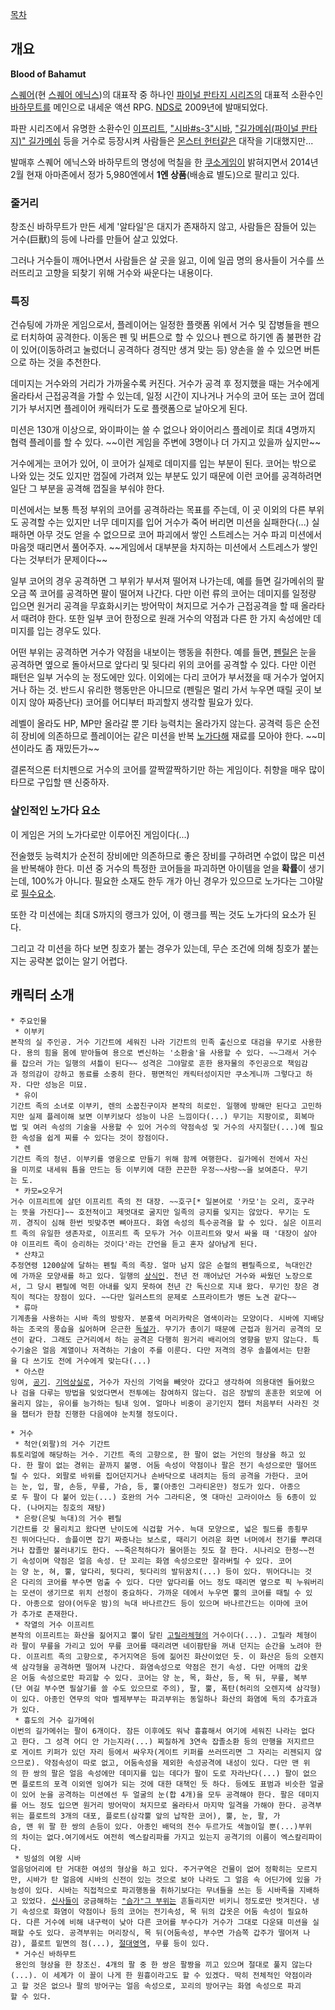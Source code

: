 [[목차]]
== 개요 ==
'''Blood of Bahamut'''

[[스퀘어]](현 [[스퀘어 에닉스]])의 대표작 중 하나인 [[파이널 판타지 시리즈]]의 대표적 소환수인 [[바하무트]]를 메인으로 내세운 액션 RPG. [[NDS]]로 2009년에 발매되었다.

파판 시리즈에서 유명한 소환수인 [[이프리트]], [["시바#s-3"시바]], [["길가메쉬(파이널 판타지)" 길가메쉬]] 등을 거수로 등장시켜 사람들은 [[몬스터 헌터]]같은 대작을 기대했지만...

발매후 스퀘어 에닉스와 바하무트의 명성에 먹칠을 한 [[쿠소게]]임이 밝혀지면서 2014년 2월 현재 아마존에서 정가 5,980엔에서 '''1엔 상품'''(배송료 별도)으로 팔리고 있다.

=== 줄거리 ===
창조신 바하무트가 만든 세계 '알타일'은 대지가 존재하지 않고, 사람들은 잠들어 있는 거수(巨獸)의 등에 나라를 만들어 살고 있었다.

그러나 거수들이 깨어나면서 사람들은 살 곳을 잃고, 이에 일곱 명의 용사들이 거수를 쓰러뜨리고 고향을 되찾기 위해 거수와 싸운다는 내용이다.

=== 특징 ===

건슈팅에 가까운 게임으로서, 플레이어는 일정한 플랫폼 위에서 거수 및 잡병들을 펜으로 터치하여 공격한다. 이동은 펜 및 버튼으로 할 수 있으나 펜으로 하기엔 좀 불편한 감이 있어(이동하려고 눌렀더니 공격하다 경직만 생겨 맞는 등) 양손을 쓸 수 있으면 버튼으로 하는 것을 추천한다.

데미지는 거수와의 거리가 가까울수록 커진다. 거수가 공격 후 정지했을 때는 거수에게 올라타서 근접공격을 가할 수 있는데, 일정 시간이 지나거나 거수의 코어 또는 코어 껍데기가 부서지면 플레이어 캐릭터가 도로 플랫폼으로 날아오게 된다.

미션은 130개 이상으로, 와이파이는 쓸 수 없으나 와이어리스 플레이로 최대 4명까지 협력 플레이를 할 수 있다. ~~이런 게임을 주변에 3명이나 더 가지고 있을까 싶지만~~

거수에게는 코어가 있어, 이 코어가 실제로 데미지를 입는 부분이 된다. 코어는 밖으로 나와 있는 것도 있지만 껍질에 가려져 있는 부분도 있기 때문에 이런 코어를 공격하려면 일단 그 부분을 공격해 껍질을 부숴야 한다.

미션에서는 보통 특정 부위의 코어를 공격하라는 목표를 주는데, 이 곳 이외의 다른 부위도 공격할 수는 있지만 너무 데미지를 입어 거수가 죽어 버리면 미션을 실패한다(...) 실패하면 아무 것도 얻을 수 없으므로 코어 파괴에서 쌓인 스트레스는 거수 파괴 미션에서 마음껏 때리면서 풀어주자. ~~게임에서 대부분을 차지하는 미션에서 스트레스가 쌓인다는 것부터가 문제이다~~

일부 코어의 경우 공격하면 그 부위가 부서져 떨어져 나가는데, 예를 들면 길가메쉬의 팔오금 쪽 코어를 공격하면 팔이 떨어져 나간다. 다만 이런 류의 코어는 데미지를 일정량 입으면 원거리 공격을 무효화시키는 방어막이 쳐지므로 거수가 근접공격을 할 때 올라타서 때려야 한다. 또한 일부 코어 한정으로 원래 거수의 약점과 다른 한 가지 속성에만 데미지를 입는 경우도 있다.

어떤 부위는 공격하면 거수가 약점을 내보이는 행동을 취한다. 예를 들면, [[펜릴]]은 눈을 공격하면 옆으로 돌아서므로 앞다리 및 뒷다리 위의 코어를 공격할 수 있다. 다만 이런 패턴은 일부 거수의 눈 정도에만 있다. 이외에는 다리 코어가 부서졌을 때 거수가 엎어지거나 하는 것. 반드시 유리한 행동만은 아니므로 (펜릴은 멀리 가서 누우면 때릴 곳이 보이지 않아 짜증난다) 코어를 어디부터 파괴할지 생각할 필요가 있다.

레벨이 올라도 HP, MP만 올라갈 뿐 기타 능력치는 올라가지 않는다. 공격력 등은 순전히 장비에 의존하므로 플레이어는 같은 미션을 반복 [[노가다]]해 재료를 모아야 한다. ~~미션이라도 좀 재밌든가~~

결론적으론 터치펜으로 거수의 코어를 깔짝깔짝하기만 하는 게임이다. 취향을 매우 많이 타므로 구입할 땐 신중하자.

=== 살인적인 노가다 요소 === 
이 게임은 거의 노가다로만 이루어진 게임이다(...)

전술했듯 능력치가 순전히 장비에만 의존하므로 좋은 장비를 구하려면 수없이 많은 미션을 반복해야 한다. 미션 중 거수의 특정한 코어들을 파괴하면 아이템을 얻을 '''확률'''이 생기는데, 100%가 아니다. 필요한 소재도 한두 개가 아닌 경우가 있으므로 노가다는 그야말로 [[필수요소]].

또한 각 미션에는 최대 S까지의 랭크가 있어, 이 랭크를 찍는 것도 노가다의 요소가 된다.

그리고 각 미션을 하다 보면 칭호가 붙는 경우가 있는데, 무슨 조건에 의해 칭호가 붙는지는 공략본 없이는 알기 어렵다. 

== 캐릭터 소개 ==
 * 주요인물
  * 이부키
 본작의 실 주인공. 거수 기간트에 세워진 나라 기간트의 민족 출신으로 대검을 무기로 사용한다. 용의 힘을 몸에 받아들여 용으로 변신하는 '소환술'을 사용할 수 있다. ~~그래서 거수를 잡으러 가는 일행의 셔틀이 된다~~ 성격은 그야말로 흔한 용자물의 주인공으로 책임감과 정의감이 강하고 동료를 소중히 한다. 평면적인 캐릭터성이지만 쿠소게니까 그렇다고 하자. 다만 성능은 미묘.
  * 유이
 기간트 족의 소녀로 이부키, 렌의 소꿉친구이자 본작의 히로인. 일행에 방해만 된다고 고민하지만 실제 플레이해 보면 이부키보다 성능이 나은 느낌이다(...) 무기는 지팡이로, 회복마법 및 여러 속성의 기술을 사용할 수 있어 거수의 약점속성 및 거수의 사지절단(...)에 필요한 속성을 쉽게 찌를 수 있다는 것이 장점이다.
  * 렌
 기간트 족의 청년. 이부키를 영웅으로 만들기 위해 함께 여행한다. 길가메쉬 전에서 자신을 미끼로 내세워 틈을 만드는 등 이부키에 대한 끈끈한 우정~~사랑~~을 보여준다. 무기는 도. 
  * 카모=오우거
 거수 이프리트에 살던 이프리트 족의 전 대장. ~~호구[* 일본어로 '카모'는 오리, 호구라는 뜻을 가진다]~~ 호전적이고 제멋대로 굴지만 일족의 긍지를 잊지는 않았다. 무기는 도끼. 경직이 심해 한번 빗맞추면 뼈아프다. 화염 속성의 특수공격을 할 수 있다. 실은 이프리트 족의 유일한 생존자로, 이프리트 족 모두가 거수 이프리트와 맞서 싸울 때 '대장이 살아야 이프리트 족이 승리하는 것이다'라는 간언을 듣고 혼자 살아남게 된다.
  * 산챠고
 추정연령 1200살에 달하는 펜릴 족의 족장. 얼마 남지 않은 순혈의 펜릴족으로, 늑대인간에 가까운 모양새를 하고 있다. 일행의 [[상식인]]. 천년 전 깨어났던 거수와 싸웠던 노장으로서, 그 당시 펜릴에 먹힌 아내를 잊지 못하여 천년 간 독신으로 지내 왔다. 무기인 창은 경직이 적다는 장점이 있다. ~~다만 일러스트의 문제로 스프라이트가 병든 노견 같다~~
  * 류마
 기계총을 사용하는 시바 족의 방랑자. 분홍색 머리카락은 염색이라는 모양이다. 시바에 지배당하는 조국의 풍습을 싫어하며 은근한 [[독설가]]. 무기가 총이기 때문에 근접과 원거리 공격의 모션이 같다. 그래도 근거리에서 하는 공격은 다행히 원거리 배리어의 영향을 받지 않는다. 특수기술은 얼음 계열이나 저격하는 기술이 주를 이룬다. 다만 저격의 경우 솔플에서는 탄환을 다 쓰기도 전에 거수에게 맞는다(...)
  * 아스란
 잉여, [[공기]]. [[기억상실]]로, 거수가 자신의 기억을 빼앗아 갔다고 생각하여 의용대엔 들어왔으나 검을 다루는 방법을 잊었다면서 전투에는 참여하지 않는다. 검은 장발의 훈훈한 외모에 어울리지 않는, 유이를 능가하는 팀내 잉여. 얼마나 비중이 공기인지 챕터 처음부터 사라진 것을 챕터가 한참 진행한 다음에야 눈치챌 정도이다.

 * 거수
  * 척안(외팔)의 거수 기간트
 튜토리얼에 해당하는 거수. 기간트 족의 고향으로, 한 팔이 없는 거인의 형상을 하고 있다. 한 팔이 없는 경위는 끝까지 불명. 어둠 속성이 약점이나 팔은 전기 속성으로만 떨어뜨릴 수 있다. 외팔로 바위를 집어던지거나 손바닥으로 내려치는 등의 공격을 가한다. 코어는 눈, 입, 팔, 손등, 무릎, 가슴, 등, 뿔(아종인 그라티온만) 정도가 있다. 아종으로 두 팔이 다 붙어 있는(...) 호완의 거수 그라티온, 옛 대마신 고라이아스 등 6종이 있다. (나머지는 칭호의 재탕) 
  * 은랑(은빛 늑대)의 거수 펜릴
 기간트를 갓 물리치고 왔다면 난이도에 식겁할 거수. 늑대 모양으로, 넓은 필드를 종횡무진 뛰어다닌다. 솔플이면 잡기 짜증나는 보스로, 때리기 어려운 화면 너머에서 전기를 뿌려대거나 잡졸만 불러내기도 한다. ~~죽은척하다가 물어뜯는 짓도 잘 한다. 시나리오 한정~~전기 속성이며 약점은 얼음 속성. 단 꼬리는 화염 속성으로만 잘라버릴 수 있다. 코어는 양 눈, 혀, 뿔, 앞다리, 뒷다리, 뒷다리의 발뒤꿈치(...) 등이 있다. 뛰어다니는 것은 다리의 코어를 부수면 멈출 수 있다. 다만 앞다리를 어느 정도 때리면 옆으로 픽 누워버리는 모션이 생기므로 위치 선정이 중요하다. 가까운 데에서 누우면 뿔의 코어를 때릴 수 있다. 아종으로 암야(어두운 밤)의 늑대 바나르간드 등이 있으며 바나르간드는 이마에 코어가 추가로 존재한다.
  * 작열의 거수 이프리트
 본작의 이프리트는 화산을 짊어지고 뿔이 달린 [[고릴라]]체형의 거수이다(...). 고릴라 체형이라 팔이 무릎을 가리고 있어 무릎 코어를 때리려면 네이팜탄을 꺼내 던지는 순간을 노려야 한다. 이프리트 족의 고향으로, 주거지역은 등에 짊어진 화산이었던 듯. 이 화산은 등의 오렌지색 삼각형을 공격하면 떨어져 나간다. 화염속성으로 약점은 전기 속성. 다만 어깨의 갑옷은 어둠 속성으로만 파괴할 수 있다. 코어는 양 눈, 목, 화산, 등, 목 뒤, 무릎, 복부(단 여길 부수면 필살기를 쓸 수도 있으므로 주의), 팔, 뿔, 폭탄(허리의 오렌지색 삼각형)이 있다. 아종인 연무의 악마 벨제부부는 파괴부위는 동일하나 화산의 화염에 독의 추가효과가 있다.
  * 흉도의 거수 길가메쉬
 이번의 길가메쉬는 팔이 6개이다. 잠든 이후에도 워낙 흉흉해서 여기에 세워진 나라는 없다고 한다. 그 성격 어디 안 가는지라(...) 찌질하게 3연속 잡졸소환 등의 만행을 저지르므로 게이트 키퍼가 있던 자리 등에서 싸우자(게이트 키퍼를 쓰러뜨리면 그 자리는 리젠되지 않으므로). 약점속성이 따로 없고, 어둠속성을 제외한 속성공격에 내성이 있다. 다만 맨 위의 한 쌍의 팔은 얼음 속성에만 데미지를 입는 데다가 팔이 도로 자라난다(...) 팔이 없으면 플로트의 포격 이외엔 잉여가 되는 것에 대한 대책인 듯 하다. 등에도 표범과 비슷한 얼굴이 있어 눈을 공격하는 미션에선 두 얼굴의 눈(합 4개)을 모두 공격해야 한다. 팔은 데미지를 어느 정도 입으면 원거리 방어막이 쳐지므로 올라타서 마지막 일격을 가해야 한다. 공격부위는 플로트의 3개의 대포, 플로트(삼각뿔 앞의 납작한 코어), 뿔, 눈, 팔, 가슴, 맨 위 팔 한 쌍의 손등이 있다. 아종인 배덕의 전수 두르가도 색놀이일 뿐(...)부위의 차이는 없다.여기에서도 여전히 엑스칼리파를 가지고 있는지 공격기의 이름이 엑스칼리파이다.
  * 빙설의 여왕 시바
 얼음덩어리에 탄 거대한 여성의 형상을 하고 있다. 주거구역은 건물이 없어 정확히는 모르지만, 시바가 탄 얼음에 시바의 신전이 있는 것으로 보아 나라도 그 얼음 속 어딘가에 있을 가능성이 있다. 시바는 직접적으로 파괴행동을 취하기보다는 무녀들을 쓰는 등 시바족을 지배하고 있었다. [[신사]]들이 궁금해하는 [["슴가"그 부위]]는 흔들리지만 비키니 정도로만 벗겨진다. 냉기 속성으로 화염이 약점이나 등의 코어는 전기속성, 목 뒤의 갑옷은 어둠 속성이 필요하다. 다른 거수에 비해 내구력이 낮아 다른 코어를 부수다가 거수가 그대로 다운돼 미션을 실패할 수도 있다. 공격부위는 머리장식, 목 뒤(어둠속성, 부수면 가슴쪽 갑주가 떨어져 나감), 플로트 밑면의 점(...), [[절대영역]], 무릎 등이 있다.
  * 거수신 바하무트
  용인의 형상을 한 창조신. 4개의 팔 중 한 쌍은 팔짱을 끼고 있으며 절대로 풀지 않는다(...). 이 세계가 이 꼴이 나게 한 원흉이라고도 할 수 있겠다. 딱히 전체적인 약점이라고 할 것은 없으나 팔의 방어구는 얼음 속성으로, 꼬리의 방어구는 화염 속성으로 파괴할 수 있다.
